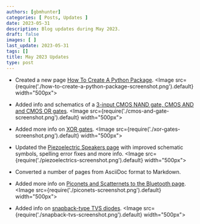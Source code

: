 ```yaml
---
authors: [gbmhunter]
categories: [ Posts, Updates ]
date: 2023-05-31
description: Blog updates during May 2023.
draft: false
images: [ ]
last_update: 2023-05-31
tags: []
title: May 2023 Updates
type: post
---
```


* Created a new page [How To Create A Python Package](/programming/languages/python/packaging/).
    <Image src={require('./how-to-create-a-python-package-screenshot.png').default} width="500px"></Image>

* Added info and schematics of a [3-input CMOS NAND gate, CMOS AND and CMOS OR gates](/electronics/circuit-design/digital-logic/gates/#complementary-metal-oxide-semiconductor-logic-cmos).
    <Image src={require('./cmos-and-gate-screenshot.png').default} width="500px"></Image>

* Added more info on [XOR gates](/electronics/circuit-design/digital-logic/gates/#xor).
    <Image src={require('./xor-gates-screenshot.png').default} width="500px"></Image>

* Updated the [Piezoelectric Speakers page](/electronics/components/piezoelectric-speakers/) with improved schematic symbols, spelling error fixes and more info.
    <Image src={require('./piezoelectrics-screenshot.png').default} width="500px"></Image>

* Converted a number of pages from AsciiDoc format to Markdown.

* Added more info on [Piconets and Scatternets to the Bluetooth page](/electronics/communication-protocols/bluetooth/#piconet-and-scatternets).
    <Image src={require('./piconets-screenshot.png').default} width="500px"></Image>

* Added info on [snapback-type TVS diodes](/electronics/components/diodes/tvs-diodes/#snapback-type-tvs-diodes).
    <Image src={require('./snapback-tvs-screenshot.png').default} width="500px"></Image>
